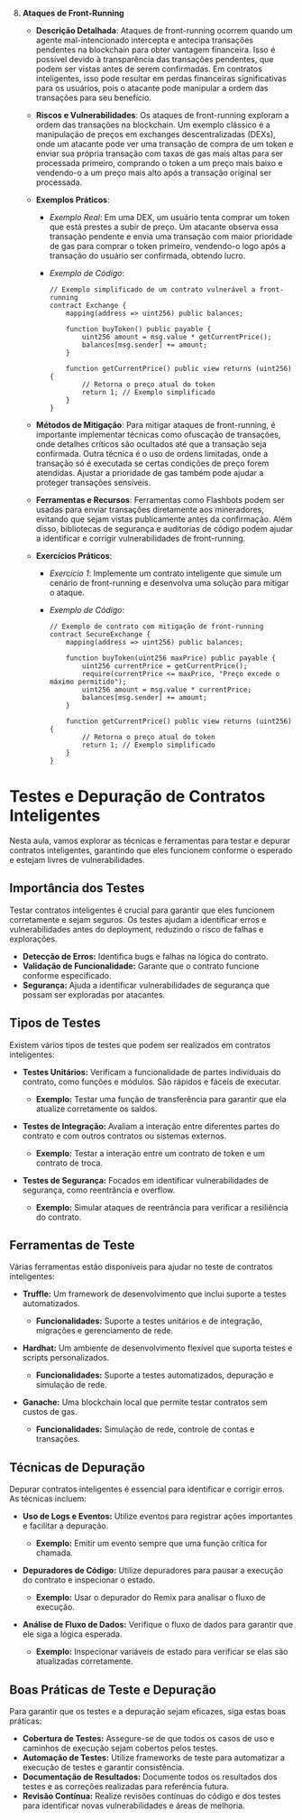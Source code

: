 8. **Ataques de Front-Running**

   - **Descrição Detalhada**: Ataques de front-running ocorrem quando um agente mal-intencionado intercepta e antecipa transações pendentes na blockchain para obter vantagem financeira. Isso é possível devido à transparência das transações pendentes, que podem ser vistas antes de serem confirmadas. Em contratos inteligentes, isso pode resultar em perdas financeiras significativas para os usuários, pois o atacante pode manipular a ordem das transações para seu benefício.

   - **Riscos e Vulnerabilidades**: Os ataques de front-running exploram a ordem das transações na blockchain. Um exemplo clássico é a manipulação de preços em exchanges descentralizadas (DEXs), onde um atacante pode ver uma transação de compra de um token e enviar sua própria transação com taxas de gas mais altas para ser processada primeiro, comprando o token a um preço mais baixo e vendendo-o a um preço mais alto após a transação original ser processada.

   - **Exemplos Práticos**:

     - _Exemplo Real_: Em uma DEX, um usuário tenta comprar um token que está prestes a subir de preço. Um atacante observa essa transação pendente e envia uma transação com maior prioridade de gas para comprar o token primeiro, vendendo-o logo após a transação do usuário ser confirmada, obtendo lucro.
     - _Exemplo de Código_:

       ```solidity
       // Exemplo simplificado de um contrato vulnerável a front-running
       contract Exchange {
           mapping(address => uint256) public balances;

           function buyToken() public payable {
               uint256 amount = msg.value * getCurrentPrice();
               balances[msg.sender] += amount;
           }

           function getCurrentPrice() public view returns (uint256) {
               // Retorna o preço atual do token
               return 1; // Exemplo simplificado
           }
       }
       ```

   - **Métodos de Mitigação**: Para mitigar ataques de front-running, é importante implementar técnicas como ofuscação de transações, onde detalhes críticos são ocultados até que a transação seja confirmada. Outra técnica é o uso de ordens limitadas, onde a transação só é executada se certas condições de preço forem atendidas. Ajustar a prioridade de gas também pode ajudar a proteger transações sensíveis.

   - **Ferramentas e Recursos**: Ferramentas como Flashbots podem ser usadas para enviar transações diretamente aos mineradores, evitando que sejam vistas publicamente antes da confirmação. Além disso, bibliotecas de segurança e auditorias de código podem ajudar a identificar e corrigir vulnerabilidades de front-running.

   - **Exercícios Práticos**:

     - _Exercício 1_: Implemente um contrato inteligente que simule um cenário de front-running e desenvolva uma solução para mitigar o ataque.
     - _Exemplo de Código_:

       ```solidity
       // Exemplo de contrato com mitigação de front-running
       contract SecureExchange {
           mapping(address => uint256) public balances;

           function buyToken(uint256 maxPrice) public payable {
               uint256 currentPrice = getCurrentPrice();
               require(currentPrice <= maxPrice, "Preço excede o máximo permitido");
               uint256 amount = msg.value * currentPrice;
               balances[msg.sender] += amount;
           }

           function getCurrentPrice() public view returns (uint256) {
               // Retorna o preço atual do token
               return 1; // Exemplo simplificado
           }
       }
       ```

# Testes e Depuração de Contratos Inteligentes

Nesta aula, vamos explorar as técnicas e ferramentas para testar e depurar contratos inteligentes, garantindo que eles funcionem conforme o esperado e estejam livres de vulnerabilidades.

## Importância dos Testes

Testar contratos inteligentes é crucial para garantir que eles funcionem corretamente e sejam seguros. Os testes ajudam a identificar erros e vulnerabilidades antes do deployment, reduzindo o risco de falhas e explorações.

- **Detecção de Erros:** Identifica bugs e falhas na lógica do contrato.
- **Validação de Funcionalidade:** Garante que o contrato funcione conforme especificado.
- **Segurança:** Ajuda a identificar vulnerabilidades de segurança que possam ser exploradas por atacantes.

## Tipos de Testes

Existem vários tipos de testes que podem ser realizados em contratos inteligentes:

- **Testes Unitários:** Verificam a funcionalidade de partes individuais do contrato, como funções e módulos. São rápidos e fáceis de executar.

  - **Exemplo:** Testar uma função de transferência para garantir que ela atualize corretamente os saldos.

- **Testes de Integração:** Avaliam a interação entre diferentes partes do contrato e com outros contratos ou sistemas externos.

  - **Exemplo:** Testar a interação entre um contrato de token e um contrato de troca.

- **Testes de Segurança:** Focados em identificar vulnerabilidades de segurança, como reentrância e overflow.
  - **Exemplo:** Simular ataques de reentrância para verificar a resiliência do contrato.

## Ferramentas de Teste

Várias ferramentas estão disponíveis para ajudar no teste de contratos inteligentes:

- **Truffle:** Um framework de desenvolvimento que inclui suporte a testes automatizados.

  - **Funcionalidades:** Suporte a testes unitários e de integração, migrações e gerenciamento de rede.

- **Hardhat:** Um ambiente de desenvolvimento flexível que suporta testes e scripts personalizados.

  - **Funcionalidades:** Suporte a testes automatizados, depuração e simulação de rede.

- **Ganache:** Uma blockchain local que permite testar contratos sem custos de gas.
  - **Funcionalidades:** Simulação de rede, controle de contas e transações.

## Técnicas de Depuração

Depurar contratos inteligentes é essencial para identificar e corrigir erros. As técnicas incluem:

- **Uso de Logs e Eventos:** Utilize eventos para registrar ações importantes e facilitar a depuração.

  - **Exemplo:** Emitir um evento sempre que uma função crítica for chamada.

- **Depuradores de Código:** Utilize depuradores para pausar a execução do contrato e inspecionar o estado.

  - **Exemplo:** Usar o depurador do Remix para analisar o fluxo de execução.

- **Análise de Fluxo de Dados:** Verifique o fluxo de dados para garantir que ele siga a lógica esperada.
  - **Exemplo:** Inspecionar variáveis de estado para verificar se elas são atualizadas corretamente.

## Boas Práticas de Teste e Depuração

Para garantir que os testes e a depuração sejam eficazes, siga estas boas práticas:

- **Cobertura de Testes:** Assegure-se de que todos os casos de uso e caminhos de execução sejam cobertos pelos testes.
- **Automação de Testes:** Utilize frameworks de teste para automatizar a execução de testes e garantir consistência.
- **Documentação de Resultados:** Documente todos os resultados dos testes e as correções realizadas para referência futura.
- **Revisão Contínua:** Realize revisões contínuas do código e dos testes para identificar novas vulnerabilidades e áreas de melhoria.
